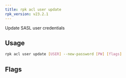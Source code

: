 ```yaml
---
title: rpk acl user update
rpk_version: v23.2.1
---
```


Update SASL user credentials

## Usage

```bash
rpk acl user update [USER] --new-password [PW] [flags]
```

## Flags

<!--
[cols=",,",]
|===
|*Value* |*Type* |*Description*

|-h, --help |- |Help for update.

|--mechanism |string |SASL mechanism to use for the user you are
creating (scram-sha-256, scram-sha-512, case insensitive) (default
"SCRAM-SHA-256").

|--new-password |string |New user's password.

|--config |string |Redpanda or rpk config file; default search paths are
~/.config/rpk/rpk.yaml, $PWD, and /etc/redpanda/`redpanda.yaml`.

|-X, --config-opt |stringArray |Override rpk configuration settings; '-X
help' for detail or '-X list' for terser detail.

|--profile |string |rpk profile to use.

|-v, --verbose |- |Enable verbose logging.
|===

-->
